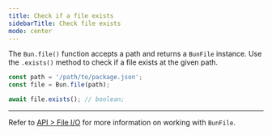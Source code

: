 ```yaml
---
title: Check if a file exists
sidebarTitle: Check file exists
mode: center
---
```


The `Bun.file()` function accepts a path and returns a `BunFile` instance. Use the `.exists()` method to check if a file exists at the given path.

```ts index.ts icon="/icons/typescript.svg"
const path = '/path/to/package.json';
const file = Bun.file(path);

await file.exists(); // boolean;
```

---

Refer to [API > File I/O](https://bun.com/docs/api/file-io) for more information on working with `BunFile`.
